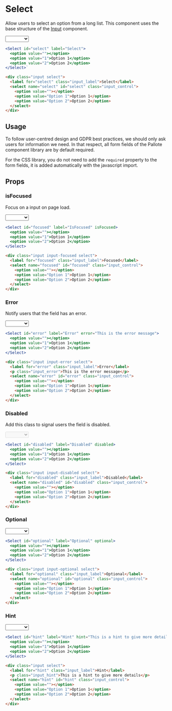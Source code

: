 ---
---



# Select

Allow users to select an option from a long list. This component uses the base structure of the [Input](/docs/components/input) component.

<DocLinks
  figma="https://www.figma.com/design/bEeQ97jqZFWepD0x4oU5k7/Pallote?node-id=2792-6456&t=ZYFabUeMuvoaOdby-11"
  storybook="https://react.pallote.com/?path=/docs/components-select--docs"
/>

<div class="docs_block">
  <Select id="select" label="Select">
    <option value=""></option>
    <option value="1">Option 1</option>
    <option value="2">Option 2</option>
  </Select>
</div>

<Tabs groupId="package" queryString>
  <TabItem value="react" label="React">

```jsx
<Select id="select" label="Select">
  <option value=""></option>
  <option value="1">Option 1</option>
  <option value="2">Option 2</option>
</Select>`
```
  </TabItem>
  <TabItem value="css" label="CSS">

```html
<div class="input select">
  <label for="select" class="input_label">Select</label>
  <select name="select" id="select" class="input_control">
    <option value=""></option>
    <option value="Option 1">Option 1</option>
    <option value="Option 2">Option 2</option>
  </select>
</div>
```
  </TabItem>
</Tabs>

## Usage

To follow user-centred design and GDPR best practices, we should only ask users for information we need. In that respect, all form fields of the Pallote component library are by default required.

For the CSS library, you do not need to add the `required` property to the form fields, it is added automatically with the javascript import.

## Props

### isFocused

Focus on a input on page load.

<div class="docs_block">
  <Select id="focused" label="IsFocused" isFocused>
    <option value=""></option>
    <option value="1">Option 1</option>
    <option value="2">Option 2</option>
  </Select>
</div>

<Tabs groupId="package" queryString>
  <TabItem value="react" label="React">

```jsx
<Select id="focused" label="IsFocused" isFocused>
  <option value=""></option>
  <option value="1">Option 1</option>
  <option value="2">Option 2</option>
</Select>
```
  </TabItem>
  <TabItem value="css" label="CSS">

```html
<div class="input input-focused select">
  <label for="focused" class="input_label">Focused</label>
  <select name="focused" id="focused" class="input_control">
    <option value=""></option>
    <option value="Option 1">Option 1</option>
    <option value="Option 2">Option 2</option>
  </select>
</div>
```
  </TabItem>
</Tabs>

### Error

Notify users that the field has an error.

<div class="docs_block">
  <Select id="error" label="Error" error="This is the error message">
    <option value=""></option>
    <option value="1">Option 1</option>
    <option value="2">Option 2</option>
  </Select>
</div>

<Tabs groupId="package" queryString>
  <TabItem value="react" label="React">

```jsx
<Select id="error" label="Error" error="This is the error message">
  <option value=""></option>
  <option value="1">Option 1</option>
  <option value="2">Option 2</option>
</Select>
```
  </TabItem>
  <TabItem value="css" label="CSS">

```html
<div class="input input-error select">
  <label for="error" class="input_label">Error</label>
  <p class="input_error">This is the error message</p>
  <select name="error" id="error" class="input_control">
    <option value=""></option>
    <option value="Option 1">Option 1</option>
    <option value="Option 2">Option 2</option>
  </select>
</div>
```
  </TabItem>
</Tabs>

### Disabled

Add this class to signal users the field is disabled.

<div class="docs_block">
  <Select id="disabled" label="Disabled" disabled>
    <option value=""></option>
    <option value="1">Option 1</option>
    <option value="2">Option 2</option>
  </Select>
</div>

<Tabs groupId="package" queryString>
  <TabItem value="react" label="React">

```jsx
<Select id="disabled" label="Disabled" disabled>
  <option value=""></option>
  <option value="1">Option 1</option>
  <option value="2">Option 2</option>
</Select>
```
  </TabItem>
  <TabItem value="css" label="CSS">

```html
<div class="input input-disabled select">
  <label for="disabled" class="input_label">Disabled</label>
  <select name="disabled" id="disabled" class="input_control">
    <option value=""></option>
    <option value="Option 1">Option 1</option>
    <option value="Option 2">Option 2</option>
  </select>
</div>
```
  </TabItem>
</Tabs>

### Optional

<div class="docs_block">
  <Select id="optional" label="Optional" optional>
    <option value=""></option>
    <option value="1">Option 1</option>
    <option value="2">Option 2</option>
  </Select>
</div>

<Tabs groupId="package" queryString>
  <TabItem value="react" label="React">

```jsx
<Select id="optional" label="Optional" optional>
  <option value=""></option>
  <option value="1">Option 1</option>
  <option value="2">Option 2</option>
</Select>
```
  </TabItem>
  <TabItem value="css" label="CSS">

```html
<div class="input input-optional select">
  <label for="optional" class="input_label">Optional</label>
  <select name="optional" id="optional" class="input_control">
    <option value=""></option>
    <option value="Option 1">Option 1</option>
    <option value="Option 2">Option 2</option>
  </select>
</div>
```
  </TabItem>
</Tabs>

### Hint

<div class="docs_block">
  <Select id="hint" label="Hint" hint="This is a hint to give more details">
    <option value=""></option>
    <option value="1">Option 1</option>
    <option value="2">Option 2</option>
  </Select>
</div>

<Tabs groupId="package" queryString>
  <TabItem value="react" label="React">

```jsx
<Select id="hint" label="Hint" hint="This is a hint to give more details">
  <option value=""></option>
  <option value="1">Option 1</option>
  <option value="2">Option 2</option>
</Select>
```
  </TabItem>
  <TabItem value="css" label="CSS">

```html
<div class="input select">
  <label for="hint" class="input_label">Hint</label>
  <p class="input_hint">This is a hint to give more details</p>
  <select name="hint" id="hint" class="input_control">
    <option value=""></option>
    <option value="Option 1">Option 1</option>
    <option value="Option 2">Option 2</option>
  </select>
</div>
```
  </TabItem>
</Tabs>
